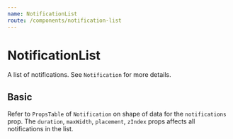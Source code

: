 ```yaml
---
name: NotificationList
route: /components/notification-list
---
```



# NotificationList

A list of notifications. See `Notification` for more details.

<PropsTable of={NotificationList} />

## Basic

Refer to `PropsTable` of `Notification` on shape of data for the `notifications` prop. The `duration`, `maxWidth`, `placement`, `zIndex` props affects all notifications in the list.

<Playground>
  <Box style={{height: 500}}>
    <NotificationList
      notifications={[
        {
          content: 'Default notification with content and title',
          title: 'Default (TopRight) notification',
        },
        {
          content: 'This is an error notification',
          title: 'Default Error notification',
          status: 'error',
        },
        {
          content: 'This is a success notification',
          title: 'Default Success notification',
          status: 'success',
        },
      ]}
    />
    <NotificationList
      notifications={[
        {
          content: 'Default notification with content and title',
          title: 'BottomLeft notification',
        },
        {
          content: 'This is an error notification',
          title: 'BottomLeft Error notification',
          status: 'error',
        },
        {
          content: 'This is a success notification',
          title: 'BottomLeft Success notification',
          status: 'success',
        },
      ]}
      placement="bottomLeft"
    />
  </Box>
</Playground>
